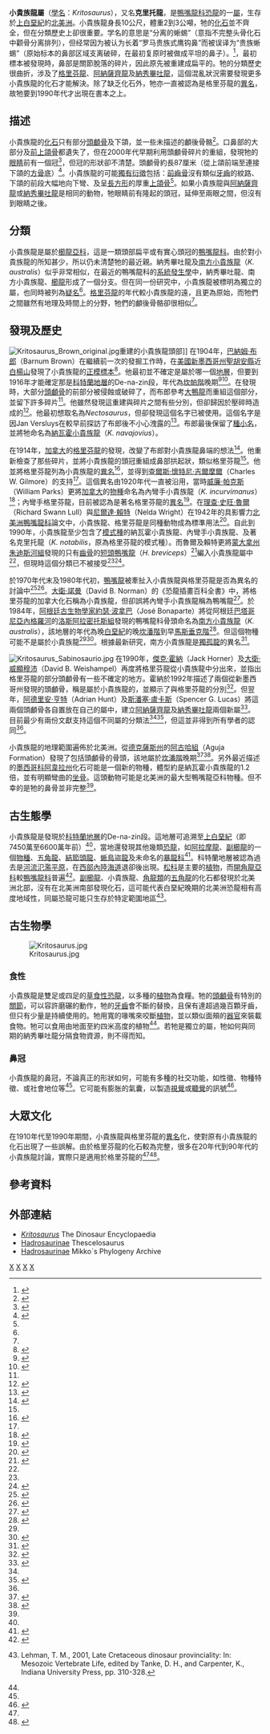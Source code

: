 {{Automatic Taxobox
| taxon = Kritosaurus
| fossil_range = {{fossil_range|74.5|66}}[[上白堊紀|上白堊紀]]
| image = Kritosaurus_BW.jpg
| image_caption = 
| authority = [[巴納姆·布郎|Brown]], 1910
| type_species = '''納瓦霍小貴族龍<BR>''Kritosaurus navajovius'''''
| type_species_authority = [[巴納姆·布郎|Brown]], 1910
|subdivision_ranks=[[種|種]]
|subdivision='''纳瓦霍小贵族龙'' K.navajovius''''' Brown, 1910
'''[[阿纳萨齐龙属|霍纳氏小贵族龙]]?'' K. horneri''''' Hunt & Lucas, 1993
| synonyms =
*?[[阿納薩齊龍|阿納薩齊龍]] ''Anasazisaurus'' <br><small>Hunt and [[史賓塞·盧卡斯|Lucas]], 1993</small''>
}}

'''小貴族龍屬'''（[[學名|學名]]：''Kritosaurus''），又名'''克里托龍'''，是[[鴨嘴龍科|鴨嘴龍科]][[恐龍|恐龍]]的一[[屬|屬]]，生存於[[上白堊紀|上白堊紀]]的[[北美洲|北美洲]]。小貴族龍身長10公尺，體重2到3公噸，牠的[[化石|化石]]並不齊全，但在分類歷史上卻很重要。学名的意思是“分离的蜥蜴”（意指不完整头骨化石中颧骨分离排列），但经常因为被认为长着“罗马贵族式鹰钩鼻”而被误译为“贵族蜥蜴”（原始标本的鼻部区域支离破碎，在最初复原时被做成平坦的鼻子）。<ref name=BC06>{{en}}{{cite book |last=Creisler |first=Benjamin S. |year=2006 |chapter=Deciphering duckbills |editor=Carpenter, Kenneth (ed.) |title=Horns and Beaks: Ceratopsian and Ornithopod Dinosaurs |publisher=Indiana University Press |location=Bloomington and Indianapolis |pages=185-210 |isbn=0-253-34817-X}}</ref>，最初標本被發現時，鼻部是關節脫落的碎片，因此原先被重建成扁平的。牠的分類歷史很曲折，涉及了[[格里芬龍|格里芬龍]]、[[阿納薩齊龍|阿納薩齊龍]]及[[納秀畢吐龍|納秀畢吐龍]]，這個混亂狀況需要發現更多小貴族龍的化石才能解決。除了缺乏化石外，牠亦一直被認為是格里芬龍的[[異名|異名]]，故牠要到1990年代才出現在書本之上。

==描述==
小貴族龍的[[化石|化石]]只有部分[[頭顱骨|頭顱骨]]及下頜，並一些未描述的顱後骨骼<ref name=HWF04>{{en}}{{cite book |last=Horner |first=Jack R. |coauthors=Weishampel, David B.; and Forster, Catherine A |editor=Weishampel, David B.; Dodson, Peter; and Osmólska, Halszka (eds.)|title=The Dinosauria |url=https://archive.org/details/dinosauriandedit00weis |edition=2nd |year= 2004|publisher=University of California Press |location=Berkeley |isbn=0-520-24209-2 |pages=[https://archive.org/details/dinosauriandedit00weis/page/438 438]-463 |chapter=Hadrosauridae }}</ref>。口鼻部的大部分及[[前上頜骨|前上頜骨]]都遺失了，但在2000年代早期利用頭顱骨碎片的重組，發現牠的[[眼睛|眼睛]]前有一個冠<ref name=JIKetal06>{{en}}{{cite book |last=Kirkland |first=James I. |coauthors=Hernández-Rivera, René; Gates, Terry; Paul, Gregory S.; Nesbitt, Sterling; Serrano-Brañas, Claudia Inés; and Garcia-de la Garza, Juan Pablo |year=2006 |chapter=Large hadrosaurine dinosaurs from the latest Campanian of Coahuila, Mexico |editor=Lucas, S.G.; and Sullivan, Robert M. (eds.) |title=Late Cretaceous Vertebrates from the Western Interior |series=New Mexico Museum of Natural History and Science Bulletin, '''35''' |publisher=New Mexico Museum of Natural History and Science |location=Albuqueque, New Mexico |pages=299-315}}</ref>，但冠的形狀卻不清楚。頭顱骨約長87厘米（從上頜前端至連接下頜的[[方骨|方骨]]底）<ref name=LW42a>{{en}}{{cite book |last=Lull |first=Richard Swann |coauthors= and Wright, Nelda E. |title=Hadrosaurian Dinosaurs of North America |year=1942 |publisher=Geological Society of America |series=Geological Society of America Special Paper '''40''' |pages=226 }}</ref>。小貴族龍的可能[[獨有衍徵|獨有衍徵]]包括：[[前齒骨|前齒骨]]沒有類似[[牙齒|牙齒]]的紋路、下頜的前段大幅地向下彎、及呈[[長方形|長方形]]的厚重[[上頜骨|上頜骨]]<ref name=JIKetal06/>。如果小貴族龍與[[阿納薩齊龍|阿納薩齊龍]]或[[納秀畢吐龍|納秀畢吐龍]]是相同的動物，牠眼睛前有隆起的頭冠，延伸至兩眼之間，但沒有到眼睛之後。

==分類==
小貴族龍是屬於[[櫛龍亞科|櫛龍亞科]]，這是一類頭部扁平或有實心頭冠的[[鴨嘴龍科|鴨嘴龍科]]。由於對小貴族龍的所知甚少，所以仍未清楚牠的最近親。納秀畢吐龍及[[南方小貴族龍|南方小貴族龍]]（''K. australis''）似乎非常相似，在最近的鴨嘴龍科的[[系統發生學|系統發生學]]中，納秀畢吐龍、南方小貴族龍、[[櫛龍|櫛龍]]形成了一個分支。但在同一份研究中，小貴族龍被標明為獨立的屬，也同時被列為[[疑名|疑名]]<ref name=HWF04/>。[[格里芬龍|格里芬龍]]的年代較小貴族龍的遠，且更為原始，而牠們之間雖然有地理及時間上的分野，牠們的顱後骨骼卻很相似<ref name=JIKetal06/>。

==發現及歷史==
[[File:Kritosaurus_Brown_original.jpg|thumb]]重建的小貴族龍頭部]]
在1904年，[[巴納姆·布郎|巴納姆·布郎]]（Barnum Brown）在繼續前一次的發掘工作時，在[[美國|美國]][[新墨西哥州|新墨西哥州]][[聖胡安縣_(新墨西哥州)|聖胡安縣]]近[[白楊山|白楊山]]發現了小貴族龍的[[正模標本|正模標本]]<ref name=BB10>{{en}}{{cite journal |last=Brown |first=Barnum |year=1910 |title=The Cretaceous Ojo Alamo beds of New Mexico with description of the new dinosaur genus ''Kritosaurus'' |journal=Bulletin of the American Museum of Natural History |volume=28 |issue=24 |pages=267-274 |url=http://digitallibrary.amnh.org/dspace/handle/2246/1398 |access-date=2007-08-23 |archive-date=2014-10-06 |archive-url=https://web.archive.org/web/20141006075551/http://digitallibrary.amnh.org/dspace/handle/2246/1398 |dead-url=no }}</ref>。他最初並不確定是屬於哪一個[[地層|地層]]，但要到1916年才能確定那是[[科特蘭地層|科特蘭地層]]的De-na-zin段，年代為[[坎帕階|坎帕階]]晚期<ref name=CWG16>{{en}}{{cite journal |last=Gilmore |first=Charles W. |year=1916 |title=Contributions to the geology and paleontology of San Juan County, New Mexico. 2. Vertebrate faunas of the Ojo Alamo, Kirtland and Fruitland Formations |journal=United States Geological Survey Professional Paper |volume=98-Q |pages=279-302 }}</ref><ref name=TEW00>{{en}}{{cite book |last=Williamson |first=Thomas E. |year=2000 |chapter=Review of Hadrosauridae (Dinosauria, Ornithischia) from the San Juan Basin, New Mexico |editor=Lucas, S.G.; and Heckert, A.B. (eds.) |title=Dinosaurs of New Mexico |series=New Mexico Museum of Natural History and Science Bulletin, '''17''' |publisher=New Mexico Museum of Natural History and Science |location=Albuqueque, New Mexico |pages=191-213}}</ref>。在發現時，大部分[[頭顱骨|頭顱骨]]的前部分被侵蝕或破碎了，而布郎參考[[大鴨龍|大鴨龍]]而重組這個部分，並留下許多碎片<ref name=BB10/>。他雖然發現這重建與碎片之間有些分別，但卻歸因於壓碎時造成的<ref name=SG14>{{en}}{{cite journal |last=Sinclair |first=William J. |coauthors=and Granger, Walter |year=1914 |title=Paleocene deposits of the San Juan Basin, New Mexico |journal=Bulletin of the American Museum of Natural History|volume=33 |pages=297-316 }}</ref>。他最初想取名為''Nectosaurus''，但卻發現這個名字已被使用。這個名字是因Jan Versluys在較早前探訪了布郎後不小心洩露的<ref name=GO99>{{en}}{{cite web |url=http://dml.cmnh.org/1999Nov/msg00560.html |title=Re: What are these dinosaurs? 2: Return of What are these dinosaurs? |accessdate=2007-06-15 |author=Olshevsky, George |date=1999-11-17 |publisher=Dinosaur Mailing List |archive-url=https://web.archive.org/web/20111117025849/http://dml.cmnh.org/1999Nov/msg00560.html |archive-date=2011-11-17 |dead-url=yes }}</ref>。布郎最後保留了[[種小名|種小名]]，並將牠命名為[[納瓦霍小貴族龍|納瓦霍小貴族龍]]（''K. navajovius''）。

在1914年，[[加拿大|加拿大]]的[[格里芬龍|格里芬龍]]的發現，改變了布郎對小貴族龍鼻端的想法<ref name=LL14>{{en}}{{cite journal |last=Lambe |first=Lawrence M. |year=1914 |title=On ''Gryposaurus notabilis'', a new genus and species of trachodont dinosaur from the Belly River Formation of Alberta, with a description of the skull of ''Chasmosaurus belli'' |journal=The Ottawa Naturalist |volume=27 |issue=11 |pages=145-155 }}</ref>。他重新檢查了那些碎片，並將小貴族龍的頭冠重組成鼻部拱起狀，類似格里芬龍<ref name=SG14/>。他並將格里芬龍列為小貴族龍的[[異名|異名]]<ref name=BB14>{{en}}{{cite journal |last=Brown |first=Barnum |year=1914 |title=Cretaceous Eocene correlation in New Mexico, Wyoming, Montana, Alberta |journal=Geological Society of America Bulletin |volume=33 |pages=355-380 |url=http://digitallibrary.amnh.org/dspace/handle/2246/704 |author= |access-date=2007-08-23 |archive-url=https://web.archive.org/web/20070714011034/http://digitallibrary.amnh.org/dspace/handle/2246/704 |archive-date=2007-07-14 |dead-url=yes }}</ref>，並得到[[查爾斯·懷特尼·吉爾摩爾|查爾斯·懷特尼·吉爾摩爾]]（Charles W. Gilmore）的支持<ref name=CWG16/>。這個異名由1920年代一直被沿用，當時[[威廉·帕克斯|威廉·帕克斯]]（William Parks）更將[[加拿大|加拿大]]的[[物種|物種]]命名為內彎手小貴族龍（''K. incurvimanus''）<ref name=WAP20>{{en}}{{cite journal |last=Parks |first=William A.  |year=1920 |title=The osteology of the trachodont dinosaur ''Kritosaurus incurvimanus'' |journal=University of Toronto Studies, Geology Series |volume=11 |pages=1-76}}</ref>；內彎手格里芬龍，目前被認為是著名格里芬龍的[[異名|異名]]<ref name=APM10>{{en}}{{cite journal |last=Prieto–Marquez |first=Alberto |year=2010 |title=The braincase and skull roof of ''Gryposaurus notabilis'' (Dinosauria, Hadrosauridae), with a taxonomic revision of the genus |journal=Journal of Vertebrate Paleontology |volume=30 |issue=3 |pages=838–854 |doi=10.1080/02724631003762971}}</ref>。在[[理查·史旺·魯爾|理查·史旺·魯爾]]（Richard Swann Lull）與[[尼爾達·賴特|尼爾達·賴特]]（Nelda Wright）在1942年的具影響力[[北美洲|北美洲]][[鴨嘴龍科|鴨嘴龍科]]論文中，小貴族龍、格里芬龍是同種動物成為標準用法<ref name=LW42b>{{en}}{{cite book |last=Lull |first=Richard Swann |coauthors= and Wright, Nelda E. |title=Hadrosaurian Dinosaurs of North America |year=1942 |publisher=Geological Society of America |series=Geological Society of America Special Paper '''40''' |pages=164-172}}</ref>。自此到1990年，小貴族龍至少包含了[[模式種|模式種]]的納瓦霍小貴族龍、內彎手小貴族龍、及著名克里托龍（''K. notabilis''，原為格里芬龍的模式種）。而魯爾及賴特更將[[蒙大拿州|蒙大拿州]][[朱迪斯河組|朱迪斯河組]]發現的只有[[齒骨|齒骨]]的[[鴨嘴龍|短頭鴨嘴龍]]（''H. breviceps''）<ref name=OCM89>{{en}}{{cite journal |last=Marsh |first=O.C. |year=1889 |title=Notice of new American Dinosauria |url=https://archive.org/details/sim_american-journal-of-science_1889-10_38_226/page/331 |journal=American Journal of Science |volume=38 |pages=331-336}}</ref>編入小貴族龍屬中<ref name=LW42b/>，但現時這個分類已不被接受<ref name=HWF04/><ref name=PMWH06>{{en}}{{cite journal |last=Prieto-Márquez |first=Alberto |coauthors=Weishampel, David B.; and Horner, John R. |year=2006 |title=The dinosaur ''Hadrosaurus foulkii'', from the Campanian of the East Coast of North America, with a reevaluation of the genus |journal=Acta Palaeontologica Polonica |volume=51 |issue=1 |pages=77-98 |url=http://app.pan.pl/acta51/app51-077.pdf |access-date=2007-08-23 |archive-date=2007-02-21 |archive-url=https://web.archive.org/web/20070221172647/http://www.app.pan.pl/acta51/app51-077.pdf |dead-url=no }}</ref>。

於1970年代末及1980年代初，[[鴨嘴龍|鴨嘴龍]]被牽扯入小貴族龍與格里芬龍是否為異名的討論中<ref name=DFG82>{{en}}{{cite book |last=Glut |first=Donald F. |title=The New Dinosaur Dictionary |url=https://archive.org/details/newdinosaurdicti00glut |year=1982 |publisher=Citadel Press |location=Secaucus, NJ |isbn=0-8065-0782-9 |pages=[https://archive.org/details/newdinosaurdicti00glut/page/158 158] }}</ref><ref name=DL83>{{en}}{{cite book |last=Lambert |first=David |coauthors=and the Diagram Group |title=A Field Guide to Dinosaurs |url=https://archive.org/details/fieldguidetodino00lamb |year=1983 |publisher=Avon Books |location=New York |isbn=0-380-83519-3 |pages=[https://archive.org/details/fieldguidetodino00lamb/page/161 161] }}</ref>。[[大衛·諾曼|大衛·諾曼]]（David B. Norman）的《恐龍插畫百科全書》中，將格里芬龍的加拿大化石稱為小貴族龍，但卻誤將內彎手小貴族龍稱為鴨嘴龍<ref name=DBN85>{{en}}{{cite book |last=Norman |first=David. B. |title=The Illustrated Encyclopedia of Dinosaurs: An Original and Compelling Insight into Life in the Dinosaur Kingdom |chapter=Hadrosaurids I|year=1985 |publisher=Crescent Books |location=New York |pages=116-121 |isbn=0-517-468905 }}</ref>。於1984年，[[阿根廷|阿根廷]][[古生物學家|古生物學家]][[約瑟·波拿巴|約瑟·波拿巴]]（José Bonaparte）將從阿根廷[[巴塔哥尼亞|巴塔哥尼亞]][[內格羅河|內格羅河]]的[[洛斯阿拉密托斯組|洛斯阿拉密托斯組]]發現的鴨嘴龍科骨頭命名為[[南方小貴族龍|南方小貴族龍]]（''K. australis''），該地層的年代為晚[[白堊紀|白堊紀]]的晚[[坎潘階|坎潘階]]到早[[馬斯垂克階|馬斯垂克階]]<ref name=JBetal84>{{es}}{{cite journal |last=Bonaparte |first=José |coauthors=Franchi, M.R.; Powell, J.E.; and Sepulveda, E. |year=1984 |title=La Formación Los Alamitos (Campaniano-Maastrichtiano) del sudeste de Rio Negro, con descripcion de ''Kritosaurus australis'' n. sp. (Hadrosauridae). Significado paleogeografico de los vertebrados |journal=Revista de la Asociación Geología Argentina |volume=39 |issue=3-4 |pages=284-299}}</ref>。但這個物種可能不是屬於小貴族龍<ref name=HWF04/><ref name=WH90>{{en}}{{cite book |last=Weishampel |first=David B. |coauthors=and Horner, Jack R. |editor= Weishampel, David B.; Dodson, Peter; and Osmólska, Halszka (eds.)|title=The Dinosauria |edition=1st |year=1990 |publisher=University of California Press |location=Berkeley |isbn=0-520-06727-4 |pages=534-561 |chapter=Hadrosauridae}}</ref>。根據最新研究，南方小貴族龍是[[獨孤龍|獨孤龍]]的異名<ref name=AMGS10>{{en}}{{cite journal |last=Prieto–Marquez |first=Alberto |coauthors=and Salinas, Guillermo C. |year=2010 |title=A re–evaluation of ''Secernosaurus koerneri'' and ''Kritosaurus australis'' (Dinosauria, Hadrosauridae) from the Late Cretaceous of Argentina |journal=Journal of Vertebrate Paleontology |volume=30 |issue=3 |pages=813–837 |doi=10.1080/02724631003763508}}</ref>。

[[Image:Kritosaurus_Sabinosaurio.jpg|thumb]]
在1990年，[[傑克·霍納|傑克·霍納]]（Jack Horner）及[[大衛·威顯穆沛|大衛·威顯穆沛]]（David B. Weishampel）再度將格里芬龍從小貴族龍中分出來，並指出格里芬龍的部分頭顱骨有一些不確定的地方。霍納於1992年描述了兩個從新墨西哥州發現的頭顱骨，稱是屬於小貴族龍的，並顯示了與格里芬龍的分別<ref name=JRH92>{{en}}{{cite journal |last=Horner |first=Jack R. |year=1992 |title=Cranial morphology of ''Prosaurolophus'' (Ornithischia: Hadrosauridae) with descriptions of two new hadrosaurid species and an evaluation of hadrosaurid phylogenetic relationships |journal=Museum of the Rockies Occasional Paper |volume=2 |pages=1-119 }}</ref>。但翌年，[[阿德里安·亨特|阿德里安·亨特]]（Adrian Hunt）及[[斯潘塞·盧卡斯|斯潘塞·盧卡斯]]（Spencer G. Lucas）將這兩個頭顱骨各自置放在自己的屬中，建立[[阿納薩齊龍|阿納薩齊龍]]及[[納秀畢吐龍|納秀畢吐龍]]兩個新屬<ref name=HL93>{{en}}{{cite book |last=Hunt |first=Adrian P. |coauthors=and Lucas, Spencer G. |year=1993 |chapter=Cretaceous vertebrates of New Mexico |editor=Lucas, S.G.; and Zidek, J. (eds.) |title=Dinosaurs of New Mexico |series=New Mexico Museum of Natural History and Science Bulletin, '''2''' |publisher=New Mexico Museum of Natural History and Science |location=Albuqueque, New Mexico |pages=77-91}}</ref>。目前最少有兩份文獻支持這個不同屬的分類法<ref name=JIKetal06/><ref name=SGLetal06>{{en}}{{cite book |last=Lucas |first=Spencer G. |coauthors=Spielman, Justin A.; Sullivan, Robert M.; Hunt, Adrian P.; and Gates, Terry |year=2006 |chapter=''Anasazisaurus'', a hadrosaurian dinosaur from the Upper Cretaceous of New Mexico |editor=Lucas, S.G.; and Sullivan, Robert M. (eds.) |title=Late Cretaceous Vertebrates from the Western Interior |series=New Mexico Museum of Natural History and Science Bulletin, '''35''' |publisher=New Mexico Museum of Natural History and Science |location=Albuqueque, New Mexico |pages=293-297}}</ref>，但這並非得到所有學者的認同<ref name=TEW00/>。

小貴族龍的地理範圍遍佈於北美洲。從[[德克薩斯州|德克薩斯州]]的[[阿古哈組|阿古哈組]]（Aguja Formation）發現了包括頭顱骨的骨頭，該地屬於[[坎潘階|坎潘階]]晚期<ref name=JTS01>{{en}}{{cite journal |last=Sankey |first=Julia T. |year=2001 |title=Late Campanian southern dinosaurs, Aguja Formation, Big Bend, Texas |url=https://archive.org/details/sim_journal-of-paleontology_2001-01_75_1/page/208 |journal=Journal of Paleontology |volume=75 |pages=208-215}}</ref><ref name=WL01>{{en}}{{cite journal |last=Wagner |first=Jonathan R. |coauthors=and Lehman, Thomas M. |year=2001 |title=A new species of ''Kritosaurus'' from the Cretaceous of Big Bend National Park, Brewster County, Texas |journal=Journal of Vertebrate Paleontology |volume=21 |issue=3, Suppl. |pages=110A-111A}}</ref>。另外最近描述的[[墨西哥|墨西哥]][[科阿韋拉州|科阿韋拉州]]化石可能是一個新的物種，體型約是納瓦霍小貴族龍的1.2倍，並有明顯彎曲的[[坐骨|坐骨]]。這頭動物可能是北美洲的最大型鴨嘴龍亞科物種。但不幸的是牠的鼻骨並非完整<ref name=JIKetal06/>。

==古生態學==
小貴族龍是發現於[[科特蘭地層|科特蘭地層]]的De-na-zin段。這地層可追溯至[[上白堊紀|上白堊紀]]（即7450萬至6600萬年前）<ref name=TEW00/>，當地還發現其他幾類[[恐龍|恐龍]]，如[[阿拉摩龍|阿拉摩龍]]、[[副櫛龍|副櫛龍]]的一個[[物種|物種]]、[[五角龍|五角龍]]、[[結節頭龍|結節頭龍]]、[[蜥鳥盜龍|蜥鳥盜龍]]及未命名的[[暴龍科|暴龍科]]<ref name=WETAL04>{{en}}{{Cite book|author=Weishampel, David B.; Barrett, Paul M.; Coria, Rodolfo A.; Le Loeuff, Jean; 徐星; 趙喜進; Sahni, Ashok; Gomani, Elizabeth, M.P.; and Noto, Christopher R.|year=2004|chapter=Dinosaur Distribution|title=The Dinosauria|edition=2nd|pages=517-606}}</ref>。科特蘭地層被認為過去是[[河流|河流]][[氾濫平原|氾濫平原]]，在[[西部內陸海道|西部內陸海道]]退卻後出現。[[松科|松科]]是主要的[[植物|植物]]，而[[開角龍亞科|開角龍亞科]]較[[鴨嘴龍科|鴨嘴龍科]]普遍<ref name=DAR89>{{en}}{{cite book |last=Russell |first=Dale A. |title=An Odyssey in Time: Dinosaurs of North America |year=1989 |publisher=NorthWord Press, Inc. |location=Minocqua, Wisconsin |isbn=1-55971-038-1 |pages=160-164}}</ref>。[[副櫛龍|副櫛龍]]、小貴族龍、[[角龍類|角龍類]]的[[五角龍|五角龍]]的化石都發現於北美洲北部，沒有在北美洲南部發現化石，這可能代表白堊紀晚期的北美洲恐龍相有高度地域性，同屬恐龍可能只生存於特定範圍地區<ref name="lehman">{{en}}Lehman, T. M., 2001, Late Cretaceous dinosaur provinciality: In: Mesozoic Vertebrate Life, edited by Tanke, D. H., and Carpenter, K., Indiana University Press, pp. 310-328.</ref>。

==古生物學==
[[File:Kritosaurus.jpg|thumb]]
===食性=== 
小貴族龍是雙足或四足的[[草食性|草食性]][[恐龍|恐龍]]，以多種的[[植物|植物]]為食糧。牠的[[頭顱骨|頭顱骨]]有特別的[[關節|關節]]，可以容許磨碾的動作，牠的[[牙齒|牙齒]]會不斷的替換，且保有達超過幾百顆牙齒，但只有少量是持續使用的。牠用寬的喙嘴來咬斷[[植物|植物]]，並以類似面頰的[[器官|器官]]來裝載食物。牠可以食用由地面至約四米高度的植物<ref name=HWF04/>。若牠是獨立的屬，牠如何與同期的納秀畢吐龍分隔食物資源，則不得而知。

===鼻冠===
小貴族龍的鼻冠，不論真正的形狀如何，可能有多種的社交功能，如性徵、物種特徵、或社會地位等<ref name=HWF04/>。它可能有膨胀的氣囊，以製造[[視覺|視覺]]或[[聽覺|聽覺]]的訊號<ref name=JAH75>{{en}}{{cite journal |last=Hopson |first=James A. |year=1975 |title=The evolution of cranial display structures in hadrosaurian dinosaurs |journal=Paleobiology |volume=1 |issue=1 |pages=21-43 }}</ref>。

==大眾文化==
在1910年代至1990年期間，小貴族龍與格里芬龍的[[異名|異名]]化，使對原有小貴族龍的化石出現了一些誤解。由於格里芬龍的化石較為完整，很多在20年代到90年代的小貴族龍討論，實際只是適用於格里芬龍的<ref name=JAH75/><ref name=DBN85b>{{en}}{{cite book |last=Norman |first=David B. |title=The Illustrated Encyclopedia of Dinosaurs: An Original and Compelling Insight into Life in the Dinosaur Kingdom|chapter=Hadrosaurids II |year=1985 |publisher=Crescent Books |location=New York|pages=122-127 |isbn=0-517-468905 }}</ref>。

==參考資料==
{{reflist}}

==外部連結==
* [http://web.me.com/dinoruss/de_4/5a7b0d6.htm ''Kritosaurus''] {{Wayback|url=http://web.me.com/dinoruss/de_4/5a7b0d6.htm |date=20090922111858 }} The Dinosaur Encyclopaedia
* [https://web.archive.org/web/20090808194559/http://www.thescelosaurus.com/hadrosaurinae.htm Hadrosaurinae] Thescelosaurus{{en icon}}
* [https://web.archive.org/web/20071029224404/http://www.fmnh.helsinki.fi/users/haaramo/metazoa/Deuterostoma/chordata/Archosauria/Ornithischia/Hadrosaurinae.htm Hadrosaurinae] Mikko`s Phylogeny Archive{{en icon}}

{{鳥腳亞目}}
{{Taxonbar|from=Q968771}}

[[Category:上白堊紀恐龍|X]]
[[Category:北美洲恐龍|X]]
[[Category:南美洲恐龍|X]]
[[Category:櫛龍亞科|X]]